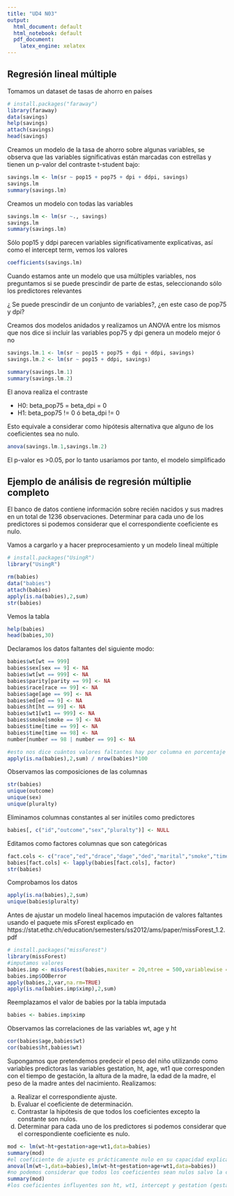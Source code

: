 ```yaml
---
title: "UD4 N03"
output:
  html_document: default
  html_notebook: default
  pdf_document:
    latex_engine: xelatex
---
```


## Regresión lineal múltiple

Tomamos un dataset de tasas de ahorro en países
```r
# install.packages("faraway")
library(faraway)
data(savings)
help(savings)
attach(savings)
head(savings)
```
Creamos un modelo de la tasa de ahorro sobre algunas variables, se observa que las variables significativas están marcadas con estrellas y tienen un p-valor del contraste t-student bajo:
```r
savings.lm <- lm(sr ~ pop15 + pop75 + dpi + ddpi, savings)
savings.lm
summary(savings.lm)
```
Creamos un modelo con todas las variables
```r
savings.lm <- lm(sr ~., savings)
savings.lm
summary(savings.lm)

```

Sólo pop15 y ddpi parecen variables significativamente explicativas, así como el intercept term, vemos los valores
```r
coefficients(savings.lm)
```
Cuando estamos ante un modelo que usa múltiples variables, nos preguntamos si se puede prescindir de parte de estas, seleccionando sólo los predictores relevantes

¿ Se puede prescindir de un conjunto de variables?, ¿en este caso de pop75 y dpi?

Creamos dos modelos anidados y realizamos un ANOVA entre los mismos que nos dice si incluir las variables pop75 y dpi genera un modelo mejor ó no
```r
savings.lm.1 <- lm(sr ~ pop15 + pop75 + dpi + ddpi, savings)
savings.lm.2 <- lm(sr ~ pop15 + ddpi, savings)

summary(savings.lm.1)
summary(savings.lm.2)
```

El anova realiza el contraste

- H0: beta_pop75 = beta_dpi = 0
- H1: beta_pop75 != 0 ó beta_dpi != 0

Esto equivale a considerar como hipótesis alternativa que alguno de los coeficientes sea no nulo.
```r
anova(savings.lm.1,savings.lm.2)
```

El p-valor es >0.05, por lo tanto usaríamos por tanto, el modelo simplificado


## Ejemplo de análisis de regresión múltiplie completo
El banco de datos contiene información sobre recién nacidos y sus madres en
un total de 1236 observaciones.
Determinar para cada uno de los predictores si podemos considerar que el
correspondiente coeficiente es nulo.

Vamos a cargarlo y a hacer preprocesamiento y un modelo lineal múltiple
```r
# install.packages("UsingR")
library("UsingR")

rm(babies)
data("babies")
attach(babies)
apply(is.na(babies),2,sum)
str(babies)
```
Vemos la tabla
```r
help(babies)
head(babies,30)
```



Declaramos los datos faltantes del siguiente modo:
```r
babies$wt[wt == 999]
babies$sex[sex == 9] <- NA
babies$wt[wt == 999] <- NA
babies$parity[parity == 99] <- NA
babies$race[race == 99] <- NA
babies$age[age == 99] <- NA
babies$ed[ed == 9] <- NA
babies$ht[ht == 99] <- NA
babies$wt1[wt1 == 999] <- NA
babies$smoke[smoke == 9] <- NA
babies$time[time == 99] <- NA
babies$time[time == 98] <- NA
number[number == 98 | number == 99] <- NA

#esto nos dice cuántos valores faltantes hay por columna en porcentaje
apply(is.na(babies),2,sum) / nrow(babies)*100
```




Observamos las composiciones de las columnas
```r
str(babies)
unique(outcome)
unique(sex)
unique(pluralty)
```
Eliminamos columnas constantes al ser inútiles como predictores
```r
babies[, c("id","outcome","sex","pluralty")] <- NULL
```


Editamos como factores columnas que son categóricas
```r

fact.cols <- c("race","ed","drace","dage","ded","marital","smoke","time","number")
babies[fact.cols] <- lapply(babies[fact.cols], factor)
str(babies)
```


Comprobamos los datos
```r

apply(is.na(babies),2,sum)
unique(babies$pluralty)
```


Antes de ajustar un modelo lineal  hacemos imputación de valores faltantes usando el paquete mis
sForest explicado en https://stat.ethz.ch/education/semesters/ss2012/ams/paper/missForest_1.2.pdf
```r
# install.packages("missForest")
library(missForest)
#imputamos valores
babies.imp <- missForest(babies,maxiter = 20,ntree = 500,variablewise = T)
babies.imp$OOBerror
apply(babies,2,var,na.rm=TRUE)
apply(is.na(babies.imp$ximp),2,sum)
```



Reemplazamos el valor de babies por la tabla imputada
```r
babies <- babies.imp$ximp
```



Observamos las correlaciones de las variables wt, age y ht
```r
cor(babies$age,babies$wt)
cor(babies$ht,babies$wt)
```


Supongamos que pretendemos predecir el peso del niño utilizando como
variables predictoras las variables gestation, ht, age, wt1 que corresponden con 
el tiempo de gestación, la altura de la madre, la edad de la madre,
el peso de la madre antes del nacimiento. Realizamos:

a) Realizar el correspondiente ajuste.
b) Evaluar el coeficiente de determinación.
c) Contrastar la hipótesis de que todos los coeficientes excepto la constante son nulos.
d) Determinar para cada uno de los predictores si podemos considerar que el correspondiente coeficiente es nulo.

```r

mod <- lm(wt~ht+gestation+age+wt1,data=babies)
summary(mod)
#el coeficiente de ajuste es prácticamente nulo en su capacidad explicativa
anova(lm(wt~1,data=babies),lm(wt~ht+gestation+age+wt1,data=babies))
#no podemos considerar que todos los coeficientes sean nulos salvo la constante
summary(mod)
#los coeficientes influyentes son ht, wt1, intercept y gestation (gestation en menor medida)
```



